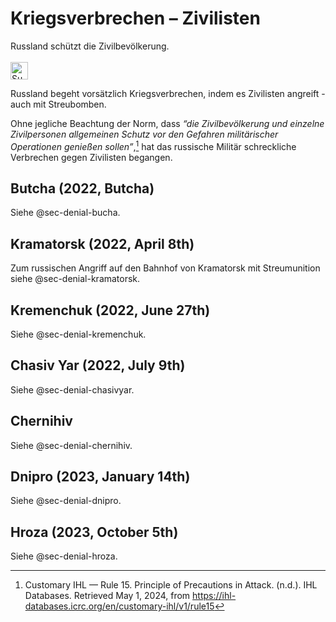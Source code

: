# Kriegsverbrechen – Zivilisten {#sec-warcrimes-civilians}

::: {.callout-caution title=„Mythos“}
Russland schützt die Zivilbevölkerung.
[<br></br>![Suche nach Stichwort in EUvsDisinfo](../all_common_img/EUvsDisinfo_400x240.jpg){height=2em}](https://euvsdisinfo.eu/disinformation-cases/?text=war%20(crimes%7Ccriminals)%20(civilian%7Ccivilians)&sort=relevance)
:::

::: {.callout-tip title=„Wahrheit“}
Russland begeht vorsätzlich Kriegsverbrechen, indem es Zivilisten angreift - auch mit Streubomben. 
:::

Ohne jegliche Beachtung der Norm, dass *“die Zivilbevölkerung und einzelne Zivilpersonen allgemeinen Schutz vor den Gefahren militärischer Operationen genießen sollen”*,[^warcrimes-civilians.de-1] hat das russische Militär schreckliche Verbrechen gegen Zivilisten begangen. 

## Butcha (2022, Butcha)

Siehe @sec-denial-bucha.


## Kramatorsk (2022, April 8th)

Zum russischen Angriff auf den Bahnhof von Kramatorsk mit Streumunition siehe @sec-denial-kramatorsk.  


## Kremenchuk (2022, June 27th)

Siehe @sec-denial-kremenchuk.


## Chasiv Yar (2022, July 9th)

Siehe @sec-denial-chasivyar.


## Chernihiv

Siehe @sec-denial-chernihiv.


## Dnipro (2023, January 14th)

Siehe @sec-denial-dnipro.


## Hroza (2023, October 5th)

Siehe @sec-denial-hroza.



[^warcrimes-civilians.de-1]:  Customary IHL — Rule 15\. Principle of Precautions in Attack. (n.d.). IHL Databases. Retrieved May 1, 2024, from [https://ihl-databases.icrc.org/en/customary-ihl/v1/rule15](https://ihl-databases.icrc.org/en/customary-ihl/v1/rule15)

